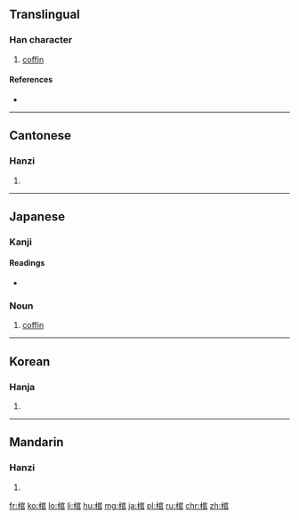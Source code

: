 ==Translingual==

===Han character===
{{Han char|rn=75|rad=木|as=08|sn=12|four=4397<sub>7</sub>|canj=木十口口 (DJRR)}}

# [[coffin]]

====References====
* {{Han ref|kx=0535.040|dkj=14993|dj=0922.230|hdz=21238.090|uh=68FA|ud=26874|bh=B4C3|bd=46275}}

----

==Cantonese==

===Hanzi===
{{yue-hanzi|jyut=gun1|y=gun1}}

# {{defn|lang=yue|sort=木08}}

----

==Japanese==
===Kanji===
{{ja-kanji|grade=c|rs=木08}}

====Readings====
* {{ja-readings|on=[[かん]] (kan)|kun=[[ひつぎ]] (hitsugi)}}

===Noun===
{{ja-noun|ひつぎ}}

# [[coffin]]

----

==Korean==

===Hanja===
{{ko-hanja|hangeul=관|eumhun=|rv=gwan|mr=kwan|y=kwan}}

# {{defn|lang=ko|sort=木08}}

----

==Mandarin==

===Hanzi===
{{cmn-hanzi|pin=[[guān]] ([[guan1]]), [[guàn]] ([[guan4]])|wg=kuan<sup>1</sup>, kuan<sup>4</sup>}}

# {{defn|lang=cmn|sort=木08}}

[[fr:棺]]
[[ko:棺]]
[[lo:棺]]
[[li:棺]]
[[hu:棺]]
[[mg:棺]]
[[ja:棺]]
[[pl:棺]]
[[ru:棺]]
[[chr:棺]]
[[zh:棺]]